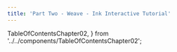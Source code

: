 ---
title: 'Part Two - Weave - Ink Interactive Tutorial'
---

  TableOfContentsChapter02,
} from '../../components/TableOfContentsChapter02';

<TableOfContentsChapter02 />
